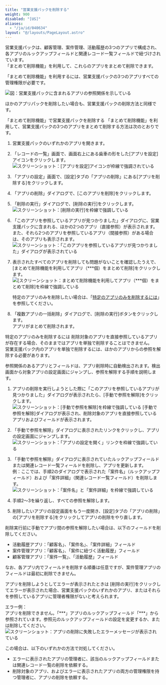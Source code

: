 ```yaml
---
title: "営業支援パックを削除する"
weight: 900
disabled: "[US]"
aliases:
  - "/ja/id/040634"
layout: "@/layouts/PageLayout.astro"
---
```




営業支援パックは、顧客管理、案件管理、活動履歴の3つのアプリで構成され、各アプリのルックアップフィールドと関連レコード一覧フィールドで紐づけされています。  
「まとめて削除機能」を利用して、これらのアプリをまとめて削除できます。

「まとめて削除機能」を利用するには、営業支援パックの3つのアプリすべての管理権限が必要です。

<Img src="/k/kintone/img-ja/delete_appback_soukan_01.png" alt="図：営業支援パックに含まれるアプリの参照関係を示している" />

<Note>

ほかのアプリパックを削除したい場合も、営業支援パックの削除方法と同様です。


</Note>

<Heading id="create_delete_sales_pack_10">「まとめて削除機能」で営業支援パックを削除する</Heading>
「まとめて削除機能」を利用して、営業支援パックの3つのアプリをまとめて削除する方法は次のとおりです。

1. 営業支援パックのいずれかのアプリを開きます。

1. 「レコードの一覧」画面で、画面右上にある歯車の形をした[アプリを設定]アイコンをクリックします。  
   <Img src="/k/kintone/img/settings_new_icon.png" alt="スクリーンショット：[アプリを設定]アイコンが枠線で強調されている" />

1. 「アプリの設定」画面で、[設定]タブの「アプリの削除」にある[アプリを削除する]をクリックします。

1. 「アプリの削除」ダイアログで、[このアプリを削除]をクリックします。

1. 「削除の実行」ダイアログで、[削除の実行]をクリックします。  
   <Img src="/k/kintone/img-ja/delete_app_img3.png" alt="スクリーンショット：[削除の実行]を枠線で強調している" />

1. 「このアプリを参照しているアプリが見つかりました」ダイアログに、営業支援パックに含まれる、ほかの2つのアプリ（直接参照）が表示されます。また、それら2つのアプリを参照しているアプリ（間接参照）がある場合は、そのアプリも表示されます。  
   <Img src="/k/kintone/img-ja/delete_app_img4.png" alt="スクリーンショット：「このアプリを参照しているアプリが見つかりました」ダイアログが表示されている" />

1. 表示されたすべてのアプリを削除しても問題がないことを確認したうえで、[まとめて削除機能を利用してアプリ（\*\*\*個）をまとめて削除]をクリックします。  
   <Img src="/k/kintone/img-ja/delete_app_img6.png" alt="[スクリーンショット：まとめて削除機能を利用してアプリ（***個）をまとめて削除]を枠線で強調している" />

   <Hint>

   特定のアプリのみを削除したい場合は、「[特定のアプリのみを削除するには](#create_delete_sales_pack_20)」を参照してください。

   
   </Hint>

1. 「複数アプリの一括削除」ダイアログで、[削除の実行]ボタンをクリックします。  
  アプリがまとめて削除されます。

<Heading id="create_delete_sales_pack_20">特定のアプリのみを削除するには</Heading>
削除対象のアプリを直接参照しているアプリが存在する場合、そのままではアプリを単独で削除することはできません。  
営業支援パック内のアプリを単独で削除するには、ほかのアプリからの参照を解除する必要があります。  

参照関係のあるアプリとフィールドは、アプリ削除時に自動検出されます。検出画面から対象アプリの設定画面にジャンプし、参照を解除する手順を説明します。

1. アプリの削除を実行しようとした際に「このアプリを参照しているアプリが見つかりました」ダイアログが表示されたら、[手動で参照を解除]をクリックします。  
   <Img src="/k/kintone/img-ja/delete_app_img7.png" alt="スクリーンショット：[手動で参照を解除]を枠線で強調している" />
  [手動で参照を解除]ダイアログが表示され、削除対象のアプリを直接参照しているアプリおよびフィールドが表示されます。

1. 「手動で参照を解除」ダイアログに表示されたリンクをクリックし、アプリの設定画面にジャンプします。  
   <Img src="/k/kintone/img-ja/delete_app_img8.png" alt="スクリーンショット：「アプリの設定を開く」リンクを枠線で強調している" />

1. 「手動で参照を解除」ダイアログに表示されていたルックアップフィールドまたは関連レコード一覧フィールドを削除し、アプリを更新します。  
  例：ここでは、手順2のダイアログで表示された「案件名」（ルックアップフィールド）および「案件詳細」（関連レコード一覧フィールド）を削除します。
   <Img src="/k/kintone/img-ja/delete_app_img9.png" alt="スクリーンショット：「案件名」と「案件詳細」を枠線で強調している" />

1. 手順2～3を繰り返し、すべての参照を解除します。

1. 削除したいアプリの設定画面をもう一度開き、[設定]タブの「アプリの削除」の[アプリを削除する]をクリックしてアプリの削除をやり直します。

<Note>

削除実行前に手動でアプリ間の参照を解除したい場合は、以下のフィールドを削除してください。

* 活動履歴アプリ：「顧客名」、「案件名」、「案件詳細」フィールド
* 案件管理アプリ：「顧客名」、「案件に紐づく活動履歴」フィールド
* 顧客管理アプリ：「案件一覧」、「活動履歴」フィールド

なお、各アプリ内でフィールドを削除する順番は任意ですが、案件管理アプリのフィールドは最初に削除できません。


</Note>

<Heading id="create_delete_sales_pack_30">アプリを削除しようとしてエラーが表示されたときは</Heading>
[削除の実行]をクリックしてエラーが表示された場合、営業支援パックのいずれかのアプリ、またはそれらを参照しているアプリに管理者権限がないと考えられます。

エラー例：  
アプリを削除できません。「\*\*\*」アプリのルックアップフィールド「\*\*\*」から参照されています。参照元のルックアップフィールドの設定を変更するか、または削除してください。
<Img src="/k/kintone/img-ja/delete_appback_15_1.jpg" alt="スクリーンショット：アプリの削除に失敗したエラーメッセージが表示されている" />

この場合は、以下のいずれかの方法で対処してください。

* エラーに表示されたアプリの管理者に、該当のルックアップフィールドまたは関連レコード一覧の削除を依頼する。
* 削除対象のアプリ、およびエラーに表示されたアプリの両方の管理権限を持つ管理者に、アプリの削除を依頼する。
